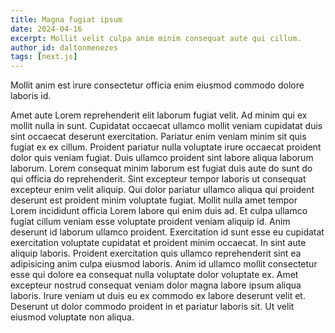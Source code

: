 ```yaml
---
title: Magna fugiat ipsum
date: 2024-04-16
excerpt: Mollit velit culpa anim minim consequat aute qui cillum.
author_id: daltonmenezes
tags: [next.js]
---
```


Mollit anim est irure consectetur officia enim eiusmod commodo dolore laboris id.

Amet aute Lorem reprehenderit elit laborum fugiat velit. Ad minim qui ex mollit nulla in sunt. Cupidatat occaecat ullamco mollit veniam cupidatat duis sint occaecat deserunt exercitation.
Pariatur enim veniam minim sit quis fugiat ex ex cillum. Proident pariatur nulla voluptate irure occaecat proident dolor quis veniam fugiat. Duis ullamco proident sint labore aliqua laborum laborum. Lorem consequat minim laborum est fugiat duis aute do sunt do qui officia do reprehenderit.
Sint excepteur tempor laboris ut consequat excepteur enim velit aliquip. Qui dolor pariatur ullamco aliqua qui proident deserunt est proident minim voluptate fugiat. Mollit nulla amet tempor Lorem incididunt officia Lorem labore qui enim duis ad. Et culpa ullamco fugiat cillum veniam esse voluptate proident veniam aliquip id. Anim deserunt id laborum ullamco proident. Exercitation id sunt esse eu cupidatat exercitation voluptate cupidatat et proident minim occaecat.
In sint aute aliquip laboris. Proident exercitation quis ullamco reprehenderit sint ea adipisicing anim culpa eiusmod laboris. Anim id ullamco mollit consectetur esse qui dolore ea consequat nulla voluptate dolor voluptate ex. Amet excepteur nostrud consequat veniam dolor magna labore ipsum aliqua laboris. Irure veniam ut duis eu ex commodo ex labore deserunt velit et. Deserunt ut dolor commodo proident in et pariatur laboris sit. Ut velit eiusmod voluptate non aliqua.

